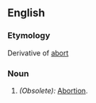 ==English==

===Etymology===
Derivative of [[abort]]
===Noun===
{{en-noun}}

#''(Obsolete):'' [[Abortion]].